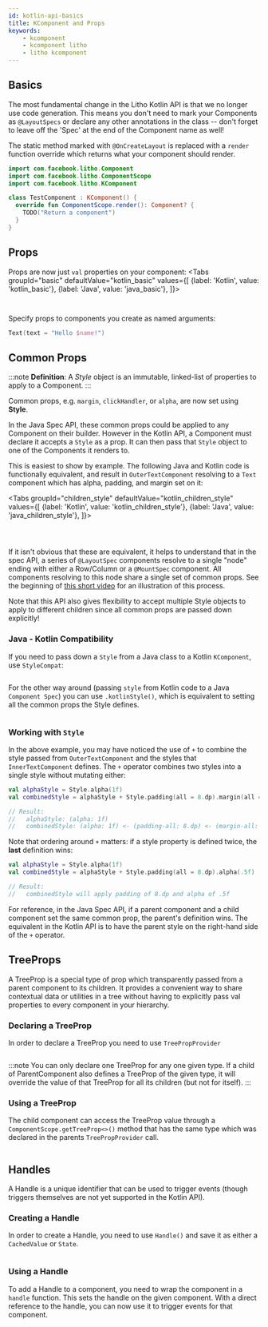 ```yaml
---
id: kotlin-api-basics
title: KComponent and Props
keywords:
    - kcomponent
    - kcomponent litho
    - litho kcomponent
---
```




## Basics

The most fundamental change in the Litho Kotlin API is that we no longer use code generation. This means you don't need to mark your Components as `@LayoutSpecs` or declare any other annotations in the class -- don't forget to leave off the 'Spec' at the end of the Component name as well!

The static method marked with `@OnCreateLayout` is replaced with a `render` function override which returns what your component should render.

```kotlin
import com.facebook.litho.Component
import com.facebook.litho.ComponentScope
import com.facebook.litho.KComponent

class TestComponent : KComponent() {
  override fun ComponentScope.render(): Component? {
    TODO("Return a component")
  }
}
```

## Props

Props are now just `val` properties on your component:
<Tabs
  groupId="basic"
  defaultValue="kotlin_basic"
  values={[
    {label: 'Kotlin', value: 'kotlin_basic'},
    {label: 'Java', value: 'java_basic'},
  ]}>
  <TabItem value="kotlin_basic">

```kotlin file=sample/src/main/java/com/facebook/samples/litho/kotlin/documentation/HelloComponent.kt start=start_simple_example end=end_simple_example
```

  </TabItem>
  <TabItem value="java_basic">

```java file=sample/src/main/java/com/facebook/samples/litho/onboarding/FirstComponentSpec.java start=start_example end=end_example
```
  </TabItem>

</Tabs>

Specify props to components you create as named arguments:
```kotlin
Text(text = "Hello $name!")
```

## Common Props

:::note
**Definition**: A *Style* object is an immutable, linked-list of properties to apply to a Component.
:::

Common props, e.g. `margin`, `clickHandler`, or `alpha`, are now set using **Style**.

In the Java Spec API, these common props could be applied to any Component on their builder. However in the Kotlin API, a Component must declare it accepts a `Style` as a prop. It can then pass that `Style` object to one of the Components it renders to.

This is easiest to show by example. The following Java and Kotlin code is functionally equivalent, and result in `OuterTextComponent` resolving to a `Text` component which has alpha, padding, and margin set on it:

<Tabs
  groupId="children_style"
  defaultValue="kotlin_children_style"
  values={[
    {label: 'Kotlin', value: 'kotlin_children_style'},
    {label: 'Java', value: 'java_children_style'},
  ]}>
  <TabItem value="kotlin_children_style">

```kotlin file=sample/src/main/java/com/facebook/samples/litho/kotlin/documentation/ChildStylesExample.kt start=start_combine_style_example end=end_combine_style_example
```

  </TabItem>
  <TabItem value="java_children_style">

```java file=sample/src/main/java/com/facebook/samples/litho/java/documentation/OuterTextComponentSpec.java start=start_combine_style_outer_example end=end_combine_style_outer_example
```
```java file=sample/src/main/java/com/facebook/samples/litho/java/documentation/InnerTextComponentSpec.java start=start_combine_style_inner_example end=end_combine_style_inner_example
```
  </TabItem>

</Tabs>

If it isn't obvious that these are equivalent, it helps to understand that in the spec API, a series of `@LayoutSpec` components resolve to a single "node" ending with either a Row/Column or a `@MountSpec` component. All components resolving to this node share a single set of common props. See the beginning of [this short video](https://www.youtube.com/watch?v=t9wTHnCx5RM) for an illustration of this process.

Note that this API also gives flexibility to accept multiple Style objects to apply to different children since all common props are passed down explicitly!
### Java - Kotlin Compatibility

If you need to pass down a `Style` from a Java class to a Kotlin `KComponent`, use `StyleCompat`:

```java file=sample/src/main/java/com/facebook/samples/litho/kotlin/documentation/OuterStyleComponentSpec.java start=start_combine_style_outer_example end=end_combine_style_outer_example
```

For the other way around (passing `style` from Kotlin code to a Java `Component Spec`) you can use `.kotlinStyle()`, which is equivalent to setting all the common props the Style defines.

```kotlin file=sample/src/main/java/com/facebook/samples/litho/kotlin/documentation/ChildStylesExample.kt start=start_combine_java_kotlin_style_example end=end_combine_java_kotlin_style_example
```

### Working with `Style`

In the above example, you may have noticed the use of `+` to combine the style passed from `OuterTextComponent` and the styles that `InnerTextComponent` defines. The `+` operator combines two styles into a single style without mutating either:

```kotlin
val alphaStyle = Style.alpha(1f)
val combinedStyle = alphaStyle + Style.padding(all = 8.dp).margin(all = 8.dp)

// Result:
//   alphaStyle: (alpha: 1f)
//   combinedStyle: (alpha: 1f) <- (padding-all: 8.dp) <- (margin-all: 8.dp)
```

Note that ordering around `+` matters: if a style property is defined twice, the **last** definition wins:

```kotlin
val alphaStyle = Style.alpha(1f)
val combinedStyle = alphaStyle + Style.padding(all = 8.dp).alpha(.5f)

// Result:
//   combinedStyle will apply padding of 8.dp and alpha of .5f
```

For reference, in the Java Spec API, if a parent component and a child component set the same common prop, the parent's definition wins. The equivalent in the Kotlin API is to have the parent style on the right-hand side of the `+` operator.


## TreeProps

A TreeProp is a special type of prop which transparently passed from a parent component to its children. It provides a convenient way to share contextual data or utilities in a tree without having to explicitly pass val properties to every component in your hierarchy.

### Declaring a TreeProp
In order to declare a TreeProp you need to use `TreePropProvider`
```kotlin file=sample/src/main/java/com/facebook/samples/litho/kotlin/treeprops/TreePropsExampleComponent.kt start=declaring_tree_prop_start end=declaring_tree_prop_end
```
:::note
You can only declare one TreeProp for any one given type. If a child of ParentComponent also defines a TreeProp of the given type, it will override the value of that TreeProp for all its children (but not for itself).
:::

### Using a TreeProp
The child component can access the TreeProp value through a `ComponentScope.getTreeProp<>()` method that has the same type which was declared in the parents `TreePropProvider` call.

```kotlin file=sample/src/main/java/com/facebook/samples/litho/kotlin/treeprops/TreePropsChildComponent.kt start=using_tree_prop_start end=using_tree_prop_end
```

## Handles

A Handle is a unique identifier that can be used to trigger events (though triggers themselves are not yet supported in the Kotlin API).

### Creating a Handle
In order to create a Handle, you need to use `Handle()` and save it as either a `CachedValue` or `State`.
```kotlin file=sample/src/main/java/com/facebook/samples/litho/kotlin/triggers/TooltipTriggerExampleKComponent.kt start=creating_handle_start end=creating_handle_end
```

### Using a Handle
To add a Handle to a component, you need to wrap the component in a `handle` function. This sets the handle on the given component.  With a direct reference to the handle, you can now use it to trigger events for that component.
```kotlin file=sample/src/main/java/com/facebook/samples/litho/kotlin/triggers/TooltipTriggerExampleKComponent.kt start=using_handle_start end=using_handle_end
```
```kotlin file=sample/src/main/java/com/facebook/samples/litho/kotlin/triggers/TooltipTriggerExampleKComponent.kt start=showing_tooltip_start end=showing_tooltip_end
```
